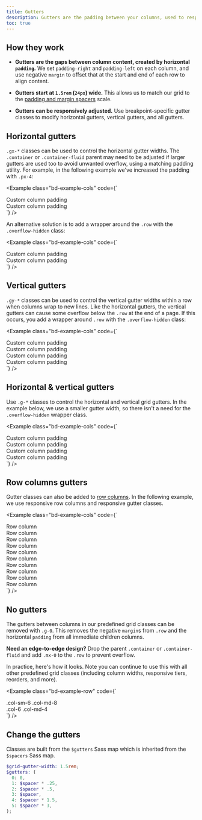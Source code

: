 ```yaml
---
title: Gutters
description: Gutters are the padding between your columns, used to responsively space and align content in the Bootstrap grid system.
toc: true
---
```


## How they work

- **Gutters are the gaps between column content, created by horizontal `padding`.** We set `padding-right` and `padding-left` on each column, and use negative `margin` to offset that at the start and end of each row to align content.

- **Gutters start at `1.5rem` (`24px`) wide.** This allows us to match our grid to the [padding and margin spacers]([[docsref:/utilities/spacing]]) scale.

- **Gutters can be responsively adjusted.** Use breakpoint-specific gutter classes to modify horizontal gutters, vertical gutters, and all gutters.

## Horizontal gutters

`.gx-*` classes can be used to control the horizontal gutter widths. The `.container` or `.container-fluid` parent may need to be adjusted if larger gutters are used too to avoid unwanted overflow, using a matching padding utility. For example, in the following example we've increased the padding with `.px-4`:

<Example class="bd-example-cols" code={`<div class="container px-4 text-center">
  <div class="row gx-5">
    <div class="col">
     <div class="p-3">Custom column padding</div>
    </div>
    <div class="col">
      <div class="p-3">Custom column padding</div>
    </div>
  </div>
</div>`} />

An alternative solution is to add a wrapper around the `.row` with the `.overflow-hidden` class:

<Example class="bd-example-cols" code={`<div class="container overflow-hidden text-center">
  <div class="row gx-5">
    <div class="col">
     <div class="p-3">Custom column padding</div>
    </div>
    <div class="col">
      <div class="p-3">Custom column padding</div>
    </div>
  </div>
</div>`} />

## Vertical gutters

`.gy-*` classes can be used to control the vertical gutter widths within a row when columns wrap to new lines. Like the horizontal gutters, the vertical gutters can cause some overflow below the `.row` at the end of a page. If this occurs, you add a wrapper around `.row` with the `.overflow-hidden` class:

<Example class="bd-example-cols" code={`<div class="container overflow-hidden text-center">
  <div class="row gy-5">
    <div class="col-6">
      <div class="p-3">Custom column padding</div>
    </div>
    <div class="col-6">
      <div class="p-3">Custom column padding</div>
    </div>
    <div class="col-6">
      <div class="p-3">Custom column padding</div>
    </div>
    <div class="col-6">
      <div class="p-3">Custom column padding</div>
    </div>
  </div>
</div>`} />

## Horizontal & vertical gutters

Use `.g-*` classes to control the horizontal and vertical grid gutters. In the example below, we use a smaller gutter width, so there isn't a need for the `.overflow-hidden` wrapper class.

<Example class="bd-example-cols" code={`<div class="container text-center">
  <div class="row g-2">
    <div class="col-6">
      <div class="p-3">Custom column padding</div>
    </div>
    <div class="col-6">
      <div class="p-3">Custom column padding</div>
    </div>
    <div class="col-6">
      <div class="p-3">Custom column padding</div>
    </div>
    <div class="col-6">
      <div class="p-3">Custom column padding</div>
    </div>
  </div>
</div>`} />

## Row columns gutters

Gutter classes can also be added to [row columns]([[docsref:/layout/grid#row-columns]]). In the following example, we use responsive row columns and responsive gutter classes.

<Example class="bd-example-cols" code={`<div class="container text-center">
  <div class="row row-cols-2 row-cols-lg-5 g-2 g-lg-3">
    <div class="col">
      <div class="p-3">Row column</div>
    </div>
    <div class="col">
      <div class="p-3">Row column</div>
    </div>
    <div class="col">
      <div class="p-3">Row column</div>
    </div>
    <div class="col">
      <div class="p-3">Row column</div>
    </div>
    <div class="col">
      <div class="p-3">Row column</div>
    </div>
    <div class="col">
      <div class="p-3">Row column</div>
    </div>
    <div class="col">
      <div class="p-3">Row column</div>
    </div>
    <div class="col">
      <div class="p-3">Row column</div>
    </div>
    <div class="col">
      <div class="p-3">Row column</div>
    </div>
    <div class="col">
      <div class="p-3">Row column</div>
    </div>
  </div>
</div>`} />

## No gutters

The gutters between columns in our predefined grid classes can be removed with `.g-0`. This removes the negative `margin`s from `.row` and the horizontal `padding` from all immediate children columns.

**Need an edge-to-edge design?** Drop the parent `.container` or `.container-fluid` and add `.mx-0` to the `.row` to prevent overflow.

In practice, here's how it looks. Note you can continue to use this with all other predefined grid classes (including column widths, responsive tiers, reorders, and more).

<Example class="bd-example-row" code={`<div class="row g-0 text-center">
  <div class="col-sm-6 col-md-8">.col-sm-6 .col-md-8</div>
  <div class="col-6 col-md-4">.col-6 .col-md-4</div>
</div>`} />

## Change the gutters

Classes are built from the `$gutters` Sass map which is inherited from the `$spacers` Sass map.

```scss
$grid-gutter-width: 1.5rem;
$gutters: (
  0: 0,
  1: $spacer * .25,
  2: $spacer * .5,
  3: $spacer,
  4: $spacer * 1.5,
  5: $spacer * 3,
);
```
